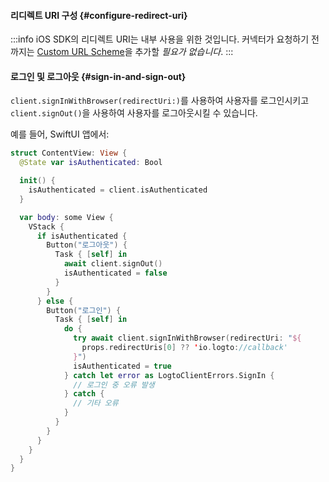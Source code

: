 
<SignInFlowSummary />

#### 리디렉트 URI 구성 \{#configure-redirect-uri}

<ConfigureRedirectUri figureSrc={redirectUriFigure} redirectUri="io.logto://callback" />

:::info
iOS SDK의 리디렉트 URI는 내부 사용을 위한 것입니다. 커넥터가 요청하기 전까지는 [Custom URL Scheme](https://developer.apple.com/documentation/xcode/defining-a-custom-url-scheme-for-your-app)을 추가할 _필요가 없습니다_.
:::

#### 로그인 및 로그아웃 \{#sign-in-and-sign-out}

<SignInNote calling=".signInWithBrowser(redirectUri:)" />

`client.signInWithBrowser(redirectUri:)`를 사용하여 사용자를 로그인시키고 `client.signOut()`을 사용하여 사용자를 로그아웃시킬 수 있습니다.

예를 들어, SwiftUI 앱에서:

```swift title="ContentView.swift"
struct ContentView: View {
  @State var isAuthenticated: Bool

  init() {
    isAuthenticated = client.isAuthenticated
  }

  var body: some View {
    VStack {
      if isAuthenticated {
        Button("로그아웃") {
          Task { [self] in
            await client.signOut()
            isAuthenticated = false
          }
        }
      } else {
        Button("로그인") {
          Task { [self] in
            do {
              try await client.signInWithBrowser(redirectUri: "${
                props.redirectUris[0] ?? 'io.logto://callback'
              }")
              isAuthenticated = true
            } catch let error as LogtoClientErrors.SignIn {
              // 로그인 중 오류 발생
            } catch {
              // 기타 오류
            }
          }
        }
      }
    }
  }
}
```
